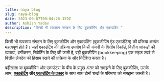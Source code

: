 ```yaml
---
title: naya blog
slug: naya-blog
date: 2023-09-07T09:04:26.159Z
author: Ashish Yadav
description: "किसी भी व्यवसाय संगठन के लिए बुककीपिंग और एकाउंटिंग "
---
```

किसी भी व्यवसाय संगठन के लिए बुककीपिंग और एकाउंटिंग (बुककीपिंग एंड एकाउंटिंग) की प्रक्रिया अत्यंत महत्वपूर्ण होते है। जहाँ एकाउंटिंग की प्रक्रिया उपयोग किसी कंपनी के वित्तीय रिकॉर्ड, वित्तीय आंकड़ों की व्याख्या, वर्गीकरण, रिपोर्टिंग के लिए की जाती है, वहीं बुककीपिंग (bookkeeping) एक सहज उपदे से वित्तीय लेनदेन की हिसाब रखने की प्रक्रिया के और निर्देशित करता है।

बहीखाता या बुककीपिंग और एकाउंट्स के बीच के प्रमुख अंतर को समझने के लिए बुककीपिंग, उसके लाभ, **[एकाउंटिंग](https://giddh.com/)** **और**[ **एकाउंटिंग के प्रकार**](https://giddh.com/guide/accounting-kya-hai-hindi/) के साथ साथ दोनों शब्दों के परिभाषा को समझना ज़रूरी है।